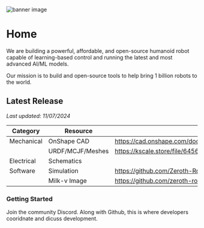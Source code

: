 
<Image src="/banner.png" alt="banner image" width={1000} height={500} />

# Home

We are building a powerful, affordable, and open-source humanoid robot capable of learning-based control and running the latest and most advanced AI/ML models.

Our mission is to build and open-source tools to help bring 1 billion robots to the world.


## Latest Release

*Last updated: 11/07/2024*

| Category | Resource | Link |
| --- | --- | --- |
| Mechanical| OnShape CAD|https://cad.onshape.com/documents/b4672a7f8ce3947bd250f2c1/w/ff02744612b3ad395d4541a6/e/9772c11323fdee205b2ba4cc |
| | URDF/MCJF/Meshes | https://kscale.store/file/645662bfc79bde94 |
| Electrical | Schematics |  |
| Software | Simulation | https://github.com/Zeroth-Robotics/sim |
| | Milk-v Image | https://github.com/zeroth-robotics/OpenLCH-buildroot/releases/tag/v0.2.5 |

### Getting Started

Join the community Discord. Along with Github, this is where developers cooridnate and dicuss development.

<br />